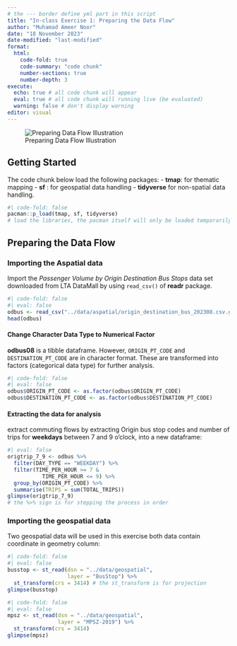```yaml
---
# the --- border define yml part in this script
title: "In-class Exercise 1: Preparing the Data Flow"
author: "Muhamad Ameer Noor"
date: "18 November 2023"
date-modified: "last-modified"
format: 
  html:
    code-fold: true
    code-summary: "code chunk"
    number-sections: true
    number-depth: 3
execute:
  echo: true # all code chunk will appear
  eval: true # all code chunk will running live (be evaluated)
  warning: false # don't display warning
editor: visual 
---
```


![Preparing Data Flow Illustration](../images/flow.png)

## Getting Started

The code chunk below load the following packages: - **tmap**: for thematic mapping - **sf** : for geospatial data handling - **tidyverse** for non-spatial data handling.

```r
#| code-fold: false
pacman::p_load(tmap, sf, tidyverse)
# load the libraries, the pacman itself will only be loaded temporarily
```

## Preparing the Data Flow

### Importing the Aspatial data

Import the *Passenger Volume by Origin Destination Bus Stops* data set downloaded from LTA DataMall by using `read_csv()` of **readr** package.

```r
#| code-fold: false
#| eval: false
odbus <- read_csv("../data/aspatial/origin_destination_bus_202308.csv.gz")
head(odbus)
```

#### Change Character Data Type to Numerical Factor

**odbus08** is a tibble dataframe. However, `ORIGIN_PT_CODE` and `DESTINATION_PT_CODE` are in character format. These are transformed into factors (categorical data type) for further analysis.

```r
#| code-fold: false
#| eval: false
odbus$ORIGIN_PT_CODE <- as.factor(odbus$ORIGIN_PT_CODE)
odbus$DESTINATION_PT_CODE <- as.factor(odbus$DESTINATION_PT_CODE)
```

#### Extracting the data for analysis

extract commuting flows by extracting Origin bus stop codes and number of trips for **weekdays** between 7 and 9 o'clock, into a new dataframe:

```r
#| eval: false
origtrip_7_9 <- odbus %>%
  filter(DAY_TYPE == "WEEKDAY") %>%
  filter(TIME_PER_HOUR >= 7 &
           TIME_PER_HOUR <= 9) %>%
  group_by(ORIGIN_PT_CODE) %>%
  summarise(TRIPS = sum(TOTAL_TRIPS))
glimpse(origtrip_7_9)
# the %>% sign is for stepping the process in order 
```

### Importing the geospatial data

Two geospatial data will be used in this exercise both data contain coordinate in geometry column:

```r
#| code-fold: false
#| eval: false
busstop <- st_read(dsn = "../data/geospatial",
                   layer = "BusStop") %>%
  st_transform(crs = 3414) # the st_transform is for projection
glimpse(busstop)
```

```r
#| code-fold: false
#| eval: false
mpsz <- st_read(dsn = "../data/geospatial",
                layer = "MPSZ-2019") %>%
  st_transform(crs = 3414)
glimpse(mpsz)
```

